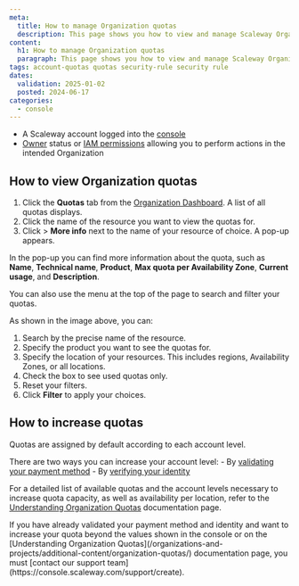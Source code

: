 ```yaml
---
meta:
  title: How to manage Organization quotas
  description: This page shows you how to view and manage Scaleway Organization quotas.
content:
  h1: How to manage Organization quotas
  paragraph: This page shows you how to view and manage Scaleway Organization quotas.
tags: account-quotas quotas security-rule security rule
dates:
  validation: 2025-01-02
  posted: 2024-06-17
categories:
  - console
---
```


<Macro id="requirements" />

- A Scaleway account logged into the [console](https://console.scaleway.com)
- [Owner](/iam/concepts/#owner) status or [IAM permissions](/iam/concepts/#permission) allowing you to perform actions in the intended Organization

## How to view Organization quotas

1. Click the **Quotas** tab from the [Organization Dashboard](https://console.scaleway.com/organization). A list of all quotas displays.
2. Click the name of the resource you want to view the quotas for.
3. Click <Icon name="more" /> > **More info** next to the name of your resource of choice. A pop-up appears.

  In the pop-up you can find more information about the quota, such as **Name**, **Technical name**, **Product**, **Max quota per Availability Zone**, **Current usage**, and **Description**.

You can also use the menu at the top of the page to search and filter your quotas.

<Lightbox src="steps-to-filter-quotas.webp" alt="" />

As shown in the image above, you can:

1. Search by the precise name of the resource.
2. Specify the product you want to see the quotas for.
3. Specify the location of your resources. This includes regions, Availability Zones, or all locations.
4. Check the box to see used quotas only.
5. Reset your filters.
6. Click **Filter** to apply your choices.

## How to increase quotas

Quotas are assigned by default according to each account level.

There are two ways you can increase your account level:
    - By [validating your payment method](/billing/how-to/add-payment-method/#how-to-add-a-credit-card)
    - By [verifying your identity](/account/how-to/verify-identity/)

For a detailed list of available quotas and the account levels necessary to increase quota capacity, as well as availability per location, refer to the [Understanding Organization Quotas](/organizations-and-projects/additional-content/organization-quotas/) documentation page.

<Message type="note">
  If you have already validated your payment method and identity and want to increase your quota beyond the values shown in the console or on the [Understanding Organization Quotas](/organizations-and-projects/additional-content/organization-quotas/) documentation page, you must [contact our support team](https://console.scaleway.com/support/create).
</Message>
